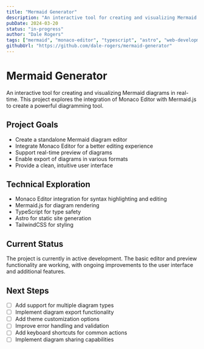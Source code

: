 ```yaml
---
title: "Mermaid Generator"
description: "An interactive tool for creating and visualizing Mermaid diagrams"
pubDate: 2024-03-20
status: "in-progress"
author: "Dale Rogers"
tags: ["mermaid", "monaco-editor", "typescript", "astro", "web-development"]
githubUrl: "https://github.com/dale-rogers/mermaid-generator"
---
```


# Mermaid Generator

An interactive tool for creating and visualizing Mermaid diagrams in real-time. This project explores the integration of Monaco Editor with Mermaid.js to create a powerful diagramming tool.

## Project Goals

- Create a standalone Mermaid diagram editor
- Integrate Monaco Editor for a better editing experience
- Support real-time preview of diagrams
- Enable export of diagrams in various formats
- Provide a clean, intuitive user interface

## Technical Exploration

- Monaco Editor integration for syntax highlighting and editing
- Mermaid.js for diagram rendering
- TypeScript for type safety
- Astro for static site generation
- TailwindCSS for styling

## Current Status

The project is currently in active development. The basic editor and preview functionality are working, with ongoing improvements to the user interface and additional features.

## Next Steps

- [ ] Add support for multiple diagram types
- [ ] Implement diagram export functionality
- [ ] Add theme customization options
- [ ] Improve error handling and validation
- [ ] Add keyboard shortcuts for common actions
- [ ] Implement diagram sharing capabilities
